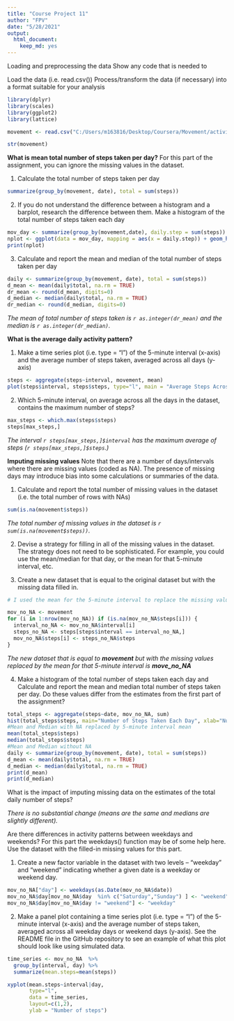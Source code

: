 ---
title: "Course Project 11"
author: "FPV"
date: "5/28/2021"
output: 
  html_document: 
    keep_md: yes
---

Loading and preprocessing the data Show any code that is needed to

Load the data (i.e. \color{red}{\verb|read.csv()|}read.csv()) Process/transform the data (if necessary) into a format suitable for your analysis

```{r}
library(dplyr)
library(scales)
library(ggplot2)
library(lattice)

movement <- read.csv("C:/Users/m163816/Desktop/Coursera/Movement/activity.csv", header = TRUE, na.strings = "NA")

str(movement)
```

**What is mean total number of steps taken per day?** For this part of the assignment, you can ignore the missing values in the dataset.

1.  Calculate the total number of steps taken per day

```{r}
summarize(group_by(movement, date), total = sum(steps))
```

2.  If you do not understand the difference between a histogram and a barplot, research the difference between them. Make a histogram of the total number of steps taken each day

```{r}
mov_day <- summarize(group_by(movement,date), daily.step = sum(steps))
nplot <- ggplot(data = mov_day, mapping = aes(x = daily.step)) + geom_histogram(fill = "green", binwidth = 1000) + scale_x_continuous("Steps per Day", labels = comma) + scale_y_continuous("Number of Days") + ggtitle("Total Number of Steps Per Day")
print(nplot)
```

3.  Calculate and report the mean and median of the total number of steps taken per day

```{r}
daily <- summarize(group_by(movement, date), total = sum(steps))
d_mean <- mean(daily$total, na.rm = TRUE)
dr_mean <- round(d_mean, digits=0)
d_median <- median(daily$total, na.rm = TRUE)
dr_median <- round(d_median, digits=0)
```

*The mean of total number of steps taken is `r as.integer(dr_mean)` and the median is `r as.integer(dr_median)`.*

**What is the average daily activity pattern?**

1.  Make a time series plot (i.e. \color{red}{\verb|type = "l"|}type = "l") of the 5-minute interval (x-axis) and the average number of steps taken, averaged across all days (y-axis)

```{r}
steps <- aggregate(steps~interval, movement, mean)
plot(steps$interval, steps$steps, type="l", main = "Average Steps Across All Days", xlab = "Interval", ylab = "Average steps")
```

2.  Which 5-minute interval, on average across all the days in the dataset, contains the maximum number of steps?

```{r}
max_steps <- which.max(steps$steps)
steps[max_steps,]
```

*The interval `r steps[max_steps,]$interval` has the maximum average of steps (`r steps[max_steps,]$steps`.)*

**Imputing missing values** Note that there are a number of days/intervals where there are missing values (coded as \color{red}{\verb|NA|}NA). The presence of missing days may introduce bias into some calculations or summaries of the data.

1.  Calculate and report the total number of missing values in the dataset (i.e. the total number of rows with \color{red}{\verb|NA|}NAs)

```{r}
sum(is.na(movement$steps))
```

*The total number of missing values in the dataset is `r sum(is.na(movement$steps))`.*

2.  Devise a strategy for filling in all of the missing values in the dataset. The strategy does not need to be sophisticated. For example, you could use the mean/median for that day, or the mean for that 5-minute interval, etc.

3.  Create a new dataset that is equal to the original dataset but with the missing data filled in.

```{r}
# I used the mean for the 5-minute interval to replace the missing values

mov_no_NA <- movement 
for (i in 1:nrow(mov_no_NA)) if (is.na(mov_no_NA$steps[i])) {
  interval_no_NA <- mov_no_NA$interval[i]
  steps_no_NA <- steps[steps$interval == interval_no_NA,]
  mov_no_NA$steps[i] <- steps_no_NA$steps
}
```

*The new dataset that is equal to **movement** but with the missing values replaced by the mean for that 5-minute interval is **move_no_NA***

4.  Make a histogram of the total number of steps taken each day and Calculate and report the mean and median total number of steps taken per day. Do these values differ from the estimates from the first part of the assignment?

```{r}
total_steps <- aggregate(steps~date, mov_no_NA, sum)
hist(total_steps$steps, main="Number of Steps Taken Each Day", xlab="Number of Steps per Day", ylab="Number of Days")
#Mean and Median with NA replaced by 5-minute interval mean
mean(total_steps$steps)
median(total_steps$steps)
#Mean and Median without NA
daily <- summarize(group_by(movement, date), total = sum(steps))
d_mean <- mean(daily$total, na.rm = TRUE)
d_median <- median(daily$total, na.rm = TRUE)
print(d_mean)
print(d_median)
```

What is the impact of imputing missing data on the estimates of the total daily number of steps?

*There is no substantial change (means are the same and medians are slightly different).*

Are there differences in activity patterns between weekdays and weekends? For this part the \color{red}{\verb|weekdays()|}weekdays() function may be of some help here. Use the dataset with the filled-in missing values for this part.

1.  Create a new factor variable in the dataset with two levels -- "weekday" and "weekend" indicating whether a given date is a weekday or weekend day.

```{r}
mov_no_NA["day"] <- weekdays(as.Date(mov_no_NA$date))
mov_no_NA$day[mov_no_NA$day  %in% c("Saturday","Sunday") ] <- "weekend"
mov_no_NA$day[mov_no_NA$day != "weekend"] <- "weekday"
```

2.  Make a panel plot containing a time series plot (i.e. \color{red}{\verb|type = "l"|}type = "l") of the 5-minute interval (x-axis) and the average number of steps taken, averaged across all weekday days or weekend days (y-axis). See the README file in the GitHub repository to see an example of what this plot should look like using simulated data.

```{r}
time_series <- mov_no_NA  %>% 
  group_by(interval, day) %>% 
  summarize(mean.steps=mean(steps))

xyplot(mean.steps~interval|day, 
       type="l", 
       data = time_series, 
       layout=c(1,2),
       ylab = "Number of steps")
```
